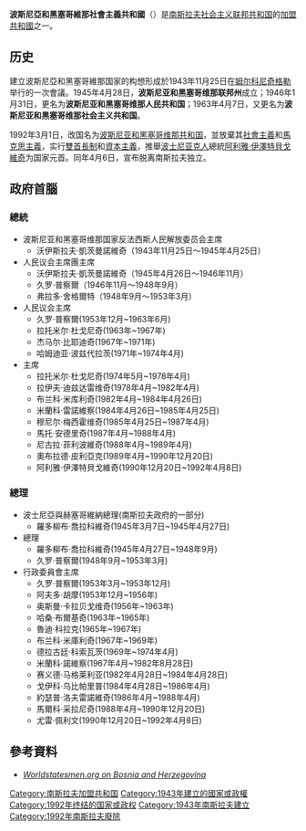 {{NoteTA
|T=zh-hk: 波斯尼亞與黑塞哥維那社會主義共和國; zh-tw: 波士尼亞與赫塞哥維納社會主義共和國;zh-cn: 波斯尼亚和黑塞哥维那社会主义共和国;zh-sg: 波士尼亚与黑塞哥维纳社会主义共和国;
|1=zh-hk: 波斯尼亞; zh-tw: 波士尼亞;zh-cn: 波斯尼亚;zh-sg: 波士尼亚;
|2=zh-hk: 黑塞哥維那; zh-tw: 赫塞哥維納;zh-cn: 黑塞哥维那;zh-sg: 黑塞哥维纳;
|2=zh-hk: 黑塞哥; zh-tw: 赫塞哥;zh-cn: 黑塞哥;zh-sg: 黑塞哥;
|4=zh-hk: 克羅地亞; zh-tw: 克羅埃西亞;zh-cn: 克罗地亚;zh-sg: 克罗地亚;
|5=zh-hans:阿利雅·伊泽特贝戈维奇;zh-hant:阿利雅·伊澤特貝戈維奇;zh-tw:阿里亞·伊茲貝戈維奇;
}}

{{Infobox former subdivision
|native_name = ''Socijalistička Republika Bosna i Hercegovina''<br/>Социјалистичка Република Босна и Херцеговина
|conventional_long_name = 波斯尼亚和黑塞哥维那社会主义共和国
|common_name = 波斯尼亚和黑塞哥维那
|era = 冷战
|subdivision = [[南斯拉夫社会主义联邦共和国|加盟共和国]]
|nation = [[南斯拉夫社会主义联邦共和国|南斯拉夫社会主义联邦共和国]]
|government_type = 社会主义共和制
|event_start = [[波斯尼亚和黑塞哥维那共产主义者联盟|波斯尼亚和黑塞哥维那共产主义者联盟]]成立
|date_start = 11月25日
|year_start = 1943年
|event1 = [[黑塞哥-波斯尼亚克罗地亚共和国|黑塞哥-波斯尼亚克罗地亚共和国]]成立
|date_event1 = 1991年11月18日
|event2 = [[塞族共和国|塞族共和国]]成立
|date_event2 = 1992年1月9日
|event3 = [[波黑内战|宣布独立]]
|date_event3 = 1992年3月1日
|event4 = [[波斯尼亚战争|波斯尼亚战争]]爆发
|date_event4 = 1992年4月5日
|event_end = 结束
|date_end = 4月6日
|year_end = 1992年
|p1 = 克罗地亚独立国
|flag_p1 = Flag of Independent State of Croatia.svg
| s1      = 波斯尼亚和黑塞哥维那共和国
| flag_s1 = Flag of Bosnia and Herzegovina (1992-1998).svg
|image_flag = Flag of SR Bosnia and Herzegovina.svg
|flag = 
|flag_type = 国旗
|image_coat = Coat of Arms of the Socialist Republic of Bosnia and Herzegovina.svg
|image_map = Locator map Bosnia and Herzegovina in Yugoslavia.svg
|image_map_caption = 波斯尼亚和黑塞哥维那在南斯拉夫社会主义联邦共和国的位置
|capital = 萨拉热窝
|title_leader = [[波斯尼亚和黑塞哥维那主席团|总统]]
|leader1 = 沃伊斯拉夫·凯茨曼诺维奇
|year_leader1 = 1945–1946 <small>(首任)</small>
|leader2 = 阿利雅·伊泽特贝戈维奇
|year_leader2 = 1990–1992 <small>(末任)</small>
|title_deputy = [[波斯尼亚和黑塞哥维那部长会议主席|总理]]
|deputy1 = 罗多柳布·乔拉科维奇
|year_deputy1 = 1945–1948 <small>(首任)</small>
|deputy2 = 尤雷·佩利万
|year_deputy2 = 1990–1992 <small>(末任)</small>
|legislature = [[波斯尼亚和黑塞哥维那议会|人民议会]]
|stat_year1 = 1991年|stat_area1 =51129 |stat_pop1 = 437,7053
|footnotes = 
|today = {{flag|波黑}}
|p2=南斯拉夫王国
|s2=塞族共和国
|s3=黑塞哥-波斯尼亚克罗地亚共和国|flag_p2=Flag of Yugoslavia (1918–1941).svg|flag_s2=Flag_of_the_Republika_Srpska.svg|flag_s3=Flag_of_the_Croatian_Republic_of_Herzeg-Bosnia.svg}}

'''波斯尼亞和黑塞哥維那社會主義共和國'''（{{lang-sh|Социјалистичка Pепублика Босна и Херцеговина, Socijalistička Republika Bosna i Hercegovina}}）是[[南斯拉夫社会主义联邦共和国|南斯拉夫社会主义联邦共和国]]的[[南斯拉夫#南斯拉夫社會主義加盟共和國|加盟共和國]]之一。

== 历史 ==
建立波斯尼亞和黑塞哥維那国家的构想形成於1943年11月25日{{Link-en|波斯尼亚和黑塞哥维那国家反法西斯人民解放委员会|State Anti-fascist Council for the National Liberation of Bosnia and Herzegovina}}在[[姆尔科尼奇格勒|姆尔科尼奇格勒]]举行的一次會議。1945年4月28日，'''波斯尼亚和黑塞哥维那联邦州'''成立；1946年1月31日，更名为'''波斯尼亚和黑塞哥维那人民共和国'''；1963年4月7日，又更名为'''波斯尼亚和黑塞哥维那社会主义共和国'''。

1992年3月1日，改国名为[[波斯尼亚和黑塞哥维那共和国|波斯尼亚和黑塞哥维那共和国]]，並放棄其[[社會主義|社會主義]]和[[馬克思主義|馬克思主義]]，实行[[雙首長制|雙首長制]]和[[資本主義|資本主義]]，推舉[[波士尼亞克人|波士尼亚克人]]總統[[阿利雅·伊泽特贝戈维奇|阿利雅·伊澤特貝戈維奇]]为国家元首。同年4月6日，宣布脱离南斯拉夫独立。

==政府首腦==
===總統===
*波斯尼亚和黑塞哥维那国家反法西斯人民解放委员会主席
**沃伊斯拉夫·凱茨曼諾維奇（1943年11月25日～1945年4月25日）
*人民议会主席團主席
**沃伊斯拉夫·凱茨曼諾維奇（1945年4月26日～1946年11月）
**久罗·普察爾（1946年11月～1948年9月）
**弗拉多·舍格爾特（1948年9月～1953年3月）
*人民议会主席
**久罗·普察爾(1953年12月~1963年6月)
**拉托米尔·杜戈尼奇(1963年~1967年)
**杰马尔·比耶迪奇(1967年~1971年)
**哈姆迪亚·波兹代拉茨(1971年~1974年4月)
*主席
**拉托米尔·杜戈尼奇(1974年5月~1978年4月)
**拉伊夫·迪兹达雷维奇(1978年4月~1982年4月)
**布兰科·米库利奇(1982年4月~1984年4月26日)
**米蘭科·雷諾維察(1984年4月26日~1985年4月25日)
**穆尼尔·梅西霍维奇(1985年4月25日~1987年4月)
**馬托·安德里奇(1987年4月~1988年4月)
**尼古拉·菲利波維奇(1988年4月~1989年4月)
**奧布拉德·皮利亞克(1989年4月~1990年12月20日)
**阿利雅·伊澤特貝戈維奇(1990年12月20日~1992年4月8日)
===總理===
*波士尼亞與赫塞哥維納總理(南斯拉夫政府的一部分)
**羅多柳布·喬拉科維奇(1945年3月7日~1945年4月27日)
*總理
**羅多柳布·喬拉科維奇(1945年4月27日~1948年9月)
**久罗·普察爾(1948年9月~1953年3月)
*行政委員會主席
**久罗·普察爾(1953年3月~1953年12月)
**阿夫多·胡摩(1953年12月~1956年)
**奥斯曼·卡拉贝戈维奇(1956年~1963年)
**哈桑·布爾基奇(1963年~1965年)
**魯迪·科拉克(1965年~1967年)
**布兰科·米庫利奇(1967年~1969年)
**德拉古廷·科索瓦茨(1969年~1974年4月)
**米蘭科·諾維察(1967年4月~1982年8月28日)
**赛义德·马格莱利亚(1982年4月28日~1984年4月28日)
**戈伊科·乌比帕里普(1984年4月28日~1986年4月)
**約瑟普·洛夫雷諾維奇(1986年4月~1988年4月)
**馬爾科·采拉尼奇(1988年4月~1990年12月20日)
**尤雷·佩利文(1990年12月20日~1992年4月8日)

==參考資料==
*''[http://www.worldstatesmen.org/Bosnia.html Worldstatesmen.org on Bosnia and Herzegovina] {{Wayback|url=http://www.worldstatesmen.org/Bosnia.html |date=20170808100721 }}''

{{南斯拉夫社会主义联邦共和国}}

[[Category:南斯拉夫加盟共和国|Category:南斯拉夫加盟共和国]]
[[Category:1943年建立的國家或政權|Category:1943年建立的國家或政權]]
[[Category:1992年终结的国家或政权|Category:1992年终结的国家或政权]]
[[Category:1943年南斯拉夫建立|Category:1943年南斯拉夫建立]]
[[Category:1992年南斯拉夫廢除|Category:1992年南斯拉夫廢除]]